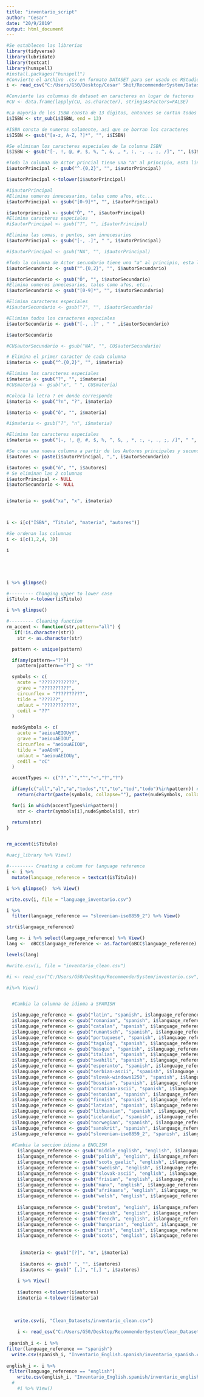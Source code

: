 ```yaml
---
title: "inventario_script"
author: "Cesar"
date: "20/9/2019"
output: html_document
---
```

 
```r

#Se establecen las librerias
library(tidyverse)
library(lubridate)
library(textcat)
library(hunspell)
#install.packages("hunspell")
#Convierte el archivo .csv en formato DATASET para ser usado en RStudio
i <- read_csv("C:/Users/G50/Desktop/Cesar' Shit/RecommenderSystem/Datasets_Originales/ORIGINAL_INVENTARIO.csv", locale = readr::locale(encoding = "latin1"))

#Convierte las columnas de dataset en caracteres en lugar de factores
#CU <- data.frame(lapply(CU, as.character), stringsAsFactors=FALSE)

#La mayoria de los ISBN consta de 13 digitos, entonces se cortan todos los valores antes del decimo tercer digito
i$ISBN <- str_sub(i$ISBN, end = 13)

#ISBN consta de numeros solamente, asi que se borran los caracteres
i$ISBN <- gsub("[a-z, A-Z, ?]*", "", i$ISBN)

#Se eliminan los caracteres especiales de la columna ISBN
i$ISBN <- gsub("[-, !, @, #, $, %, ^, &, , *, :, -, ., ;, /]", "", i$ISBN)

#Todo la columna de Actor princial tiene una "a" al principio, esta linea lo elimina
i$autorPrincipal <- gsub("^.{0,2}", "", i$autorPrincipal)

i$autorPrincipal <-tolower(i$autorPrincipal)

#i$autorPrincipal
#Elimina numeros innecesarios, tales como a?os, etc...
i$autorPrincipal <- gsub("[0-9]*", "", i$autorPrincipal)

i$autorprincipal <- gsub("Ô", "", i$autorPrincipal)
#Elimina caracteres especiales
#i$autorPrincipal <- gsub("?", "", i$autorPrincipal)

#Elimina las comas, o puntos, son innecesarios
i$autorPrincipal <- gsub("[-, .]", " ", i$autorPrincipal)

#i$autorPrincipal <- gsub("NA", "", i$autorPrincipal)

#Todo la columna de Actor secundario tiene una "a" al principio, esta linea lo elimina
i$autorSecundario <- gsub("^.{0,2}", "", i$autorSecundario)

i$autorSecundario <- gsub("Ô", "", i$autorSecundario)
#Elimina numeros innecesarios, tales como a?os, etc...
i$autorSecundario <- gsub("[0-9]*", "", i$autorSecundario)

#Elimina caracteres especiales
#i$autorSecundario <- gsub("?", "", i$autorSecundario)

#Elimina todos los caracteres especiales
i$autorSecundario <- gsub("[-, .]" , " " ,i$autorSecundario)

i$autorSecundario

#CU$autorSecundario <- gsub("NA", "", CU$autorSecundario)

# Elimina el primer caracter de cada columna
i$materia <- gsub("^.{0,2}", "", i$materia)

#Elimina los caracteres especiales
i$materia <- gsub("?", "", i$materia)
#CU$materia <- gsub("x", " ", CU$materia)

#Coloca la letra ? en donde corresponde
i$materia <- gsub("?n", "?", i$materia)

i$materia <- gsub("ô", "", i$materia)

#i$materia <- gsub("?", "n", i$materia)

#Elimina los caracteres especiales
i$materia <- gsub("[-, !, @, #, $, %, ^, &, , *, :, -, ., ;, /]", " ", i$materia)

#Se crea una nueva columna a partir de los Autores principales y secundarios
i$autores <- paste(i$autorPrincipal, ",", i$autorSecundario)

i$autores <- gsub("ô", "", i$autores)
# Se eliminan las 2 columnas
i$autorPrincipal <- NULL
i$autorSecundario <- NULL


i$materia <- gsub("xa", "x", i$materia)



i <- i[c("ISBN", "Titulo", "materia", "autores")]

#Se ordenan las columnas
i <- i[c(1,2,4, 3)]

i





i %>% glimpse()

#--------- Changing upper to lower case
i$Titulo <-tolower(i$Titulo)

i %>% glimpse()

#--------- Cleaning function
rm_accent <- function(str,pattern="all") {
   if(!is.character(str))
    str <- as.character(str)

  pattern <- unique(pattern)

  if(any(pattern=="?"))
    pattern[pattern=="?"] <- "?"

  symbols <- c(
    acute = "????????????",
    grave = "??????????",
    circunflex = "??????????",
    tilde = "??????",
    umlaut = "???????????",
    cedil = "??"
  )

  nudeSymbols <- c(
    acute = "aeiouAEIOUyY",
    grave = "aeiouAEIOU",
    circunflex = "aeiouAEIOU",
    tilde = "aoAOnN",
    umlaut = "aeiouAEIOUy",
    cedil = "cC"
  )

  accentTypes <- c("?","`","^","~","?","?")

  if(any(c("all","al","a","todos","t","to","tod","todo")%in%pattern)) # opcao retirar todos
    return(chartr(paste(symbols, collapse=""), paste(nudeSymbols, collapse=""), str))

  for(i in which(accentTypes%in%pattern))
    str <- chartr(symbols[i],nudeSymbols[i], str) 

  return(str)
}


rm_accent(i$Titulo)

#uacj_library %>% View()

#--------- Creating a column for language reference
i <- i %>% 
  mutate(language_reference = textcat(i$Titulo))

i %>% glimpse()  %>% View()

write.csv(i, file = "language_inventario.csv")

i %>% 
  filter(language_reference == "slovenian-iso8859_2") %>% View()

str(i$language_reference)

lang <- i %>% select(language_reference) %>% View()
lang <-  oBCC$language_reference <- as.factor(oBCC$language_reference)

levels(lang)

#write.csv(i, file = "inventario_clean.csv")

#i <- read_csv("C:/Users/G50/Desktop/RecommenderSystem/inventario.csv", locale = readr::locale(encoding = "latin1"))

#i%>% View()


  #Cambia la columna de idioma a SPANISH

  i$language_reference <- gsub("latin", "spanish", i$language_reference)
  i$language_reference <- gsub("romanian", "spanish", i$language_reference)
  i$language_reference <- gsub("catalan", "spanish", i$language_reference)
  i$language_reference <- gsub("rumantsch", "spanish", i$language_reference)
  i$language_reference <- gsub("portuguese", "spanish", i$language_reference)
  i$language_reference <- gsub("tagalog", "spanish", i$language_reference)
  i$language_reference <- gsub("basque", "spanish", i$language_reference)
  i$language_reference <- gsub("italian", "spanish", i$language_reference)
  i$language_reference <- gsub("swahili", "spanish", i$language_reference)
  i$language_reference <- gsub("esperanto", "spanish", i$language_reference)
  i$language_reference <- gsub("serbian-ascii", "spanish", i$language_reference)
  i$language_reference <- gsub("slovak-windows1250", "spanish", i$language_reference)
  i$language_reference <- gsub("bosnian", "spanish", i$language_reference)
  i$language_reference <- gsub("croatian-ascii", "spanish", i$language_reference)
  i$language_reference <- gsub("estonian", "spanish", i$language_reference)
  i$language_reference <- gsub("finnish", "spanish", i$language_reference)
  i$language_reference <- gsub("latvian", "spanish", i$language_reference)
  i$language_reference <- gsub("lithuanian", "spanish", i$language_reference)
  i$language_reference <- gsub("icelandic", "spanish", i$language_reference)
  i$language_reference <- gsub("norwegian", "spanish", i$language_reference)
  i$language_reference <- gsub("sanskrit", "spanish", i$language_reference)
  i$language_reference <- gsub("slovenian-iso8859_2", "spanish", i$language_reference)
  
  #Cambia la seccion idioma a ENGLISH
    i$language_reference <- gsub("middle_english", "english", i$language_reference)
    i$language_reference <- gsub("polish", "english", i$language_reference)
    i$language_reference <- gsub("scots_gaelic", "english", i$language_reference)
    i$language_reference <- gsub("swedish", "english", i$language_reference)
    i$language_reference <- gsub("slovak-ascii", "english", i$language_reference)
    i$language_reference <- gsub("frisian", "english", i$language_reference)
    i$language_reference <- gsub("manx", "english", i$language_reference)
    i$language_reference <- gsub("afrikaans", "english", i$language_reference)
    i$language_reference <- gsub("welsh", "english", i$language_reference)
    
    i$language_reference <- gsub("breton", "english", i$language_reference)
    i$language_reference <- gsub("danish", "english", i$language_reference)
    i$language_reference <- gsub("french", "english", i$language_reference)
    i$language_reference <- gsub("hungarian", "english", i$language_reference)
    i$language_reference <- gsub("irish", "english", i$language_reference)
    i$language_reference <- gsub("scots", "english", i$language_reference)
    
    
     i$materia <- gsub("[?]", "n", i$materia)
     
     i$autores <- gsub(" ", "", i$autores)
     i$autores <- gsub(" [,]", "[,] ", i$autores)
    
    i %>% View()
    
    i$autores <-tolower(i$autores)
    i$materia <-tolower(i$materia)
    
   
    
   write.csv(i, "Clean_Datasets/inventario_clean.csv")
    
    i <- read_csv("C:/Users/G50/Desktop/RecommenderSystem/Clean_Datasets/inventario_clean.csv", locale = readr::locale(encoding = "latin1"))
    
 spanish_i <- i %>% 
filter(language_reference == "spanish")
  write.csv(spanish_i, "Inventario_English.spanish/inventario_spanish.csv")
    
english_i <- i %>%
 filter(language_reference == "english")
    write.csv(english_i, "Inventario_English.spanish/inventario_english.csv")
  #  
    #i %>% View()

```



